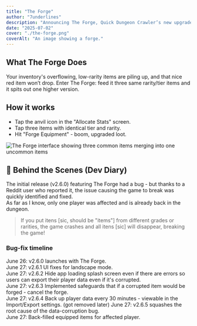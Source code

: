 ```yaml
---
title: "The Forge"
author: "7underlines"
description: "Announcing The Forge, Quick Dungeon Crawler’s new upgrade system. Declutter your bag, power up fast."
date: "2025-07-02"
cover: "./the-forge.png"
coverAlt: "An image showing a forge."
---
```


## What The Forge Does

Your inventory's overflowing, low-rarity items are piling up, and that nice red item won’t drop. Enter The Forge: feed it three same rarity/tier items and it spits out one higher version.

## How it works

- Tap the anvil icon in the "Allocate Stats" screen.
- Tap three items with identical tier and rarity.
- Hit "Forge Equipment" - boom, upgraded loot.


<Image src={forgeScreenshot} alt="The Forge interface showing three common items merging into one uncommon items" />

## 🔧 Behind the Scenes (Dev Diary)

The initial release (v2.6.0) featuring The Forge had a bug - but thanks to a Reddit user who reported it, the issue causing the game to break was quickly identified and fixed.  
As far as I know, only one player was affected and is already back in the dungeon.

<BlockQuote author="Obvious_Comedian5111, on Reddit" link="https://www.reddit.com/r/QuickDungeonCrawler/comments/1ljoqeu/comment/n03f8n1/?utm_source=share&utm_medium=web3x&utm_name=web3xcss&utm_term=1&utm_content=share_button">
  If you put itens [sic, should be "items"] from different grades or rarities, the game crashes and all itens [sic] will disappear, breaking the game!
</BlockQuote>

### Bug-fix timeline

June 26: v2.6.0 launches with The Forge.  
June 27: v2.6.1 UI fixes for landscape mode.  
June 27: v2.6.2 Hide app loading splash screen even if there are errors so users can export their player data even if it's corrupted.  
June 27: v2.6.3 Implemented safeguards that if a corrupted item would be forged - cancel the forge.   
June 27: v2.6.4 Back up player data every 30 minutes - viewable in the Import/Export settings. (got removed later) 
June 27: v2.6.5 squashes the root cause of the data-corruption bug.  
June 27: Back-filled equipped items for affected player.
